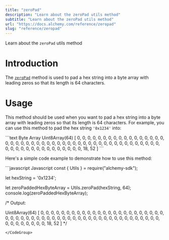 ```yaml
---
title: "zeroPad"
description: "Learn about the zeroPad utils method"
subtitle: "Learn about the zeroPad utils method"
url: "https://docs.alchemy.com/reference/zeropad"
slug: "reference/zeropad"
---
```


Learn about the `zeroPad` utils method

# Introduction

The [`zeroPad`](https://docs.ethers.org/v5/api/utils/bytes/#utils-zeroPad) method is used to pad a hex string into a byte array with leading zeros so that its length is 64 characters.

# Usage

This method should be used when you want to pad a hex string into a byte array with leading zeros so that its length is 64 characters. For example, you can use this method to pad the hex string `'0x1234'` into:

<CodeGroup>
  ```text Byte Array
  Uint8Array(64) [
    0, 0,  0,  0, 0, 0, 0, 0, 0, 0, 0, 0,
    0, 0,  0,  0, 0, 0, 0, 0, 0, 0, 0, 0,
    0, 0,  0,  0, 0, 0, 0, 0, 0, 0, 0, 0,
    0, 0,  0,  0, 0, 0, 0, 0, 0, 0, 0, 0,
    0, 0,  0,  0, 0, 0, 0, 0, 0, 0, 0, 0,
    0, 0, 18, 52
  ]
  ```
</CodeGroup>

Here's a simple code example to demonstrate how to use this method:

<CodeGroup>
  ```javascript Javascript
  const { Utils } = require("alchemy-sdk");

  let hexString = '0x1234';

  let zeroPaddedHexByteArray = Utils.zeroPad(hexString, 64); 
  console.log(zeroPaddedHexByteArray); 

  /*
  Output:

  Uint8Array(64) [
    0, 0,  0,  0, 0, 0, 0, 0, 0, 0, 0, 0,
    0, 0,  0,  0, 0, 0, 0, 0, 0, 0, 0, 0,
    0, 0,  0,  0, 0, 0, 0, 0, 0, 0, 0, 0,
    0, 0,  0,  0, 0, 0, 0, 0, 0, 0, 0, 0,
    0, 0,  0,  0, 0, 0, 0, 0, 0, 0, 0, 0,
    0, 0, 18, 52
  ]
  */
  ```
</CodeGroup>
